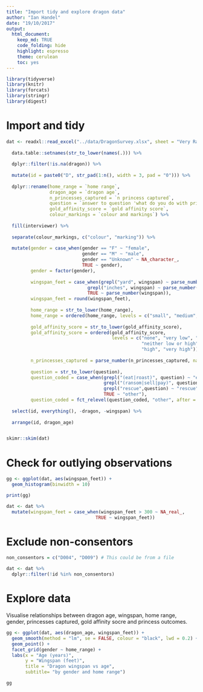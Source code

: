 ```yaml
---
title: "Import tidy and explore dragon data"
author: "Ian Handel"
date: "19/10/2017"
output: 
  html_document:
    keep_md: TRUE 
    code_folding: hide
    highlight: espresso
    theme: cerulean
    toc: yes
---
```


```r
library(tidyverse)
library(knitr)
library(forcats)
library(stringr)
library(digest)
```

# Import and tidy

```r

dat <- readxl::read_excel("../data/DragonSurvey.xlsx", sheet = "Very Raw Data") %>%
  
  data.table::setnames(str_to_lower(names(.))) %>% 
  
  dplyr::filter(!is.na(dragon)) %>%
  
  mutate(id = paste0("D", str_pad(1:n(), width = 3, pad = "0"))) %>% 
  
  dplyr::rename(home_range = `home range`,
                dragon_age = `dragon age`,
                n_princesses_captured = `n princess captured`,
                question = `answer to question 'what do you do with princesses?\"`,
                gold_affinity_score = `gold affinity score`,
                colour_markings = `colour and markings`) %>% 
  
  fill(interviewer) %>% 
  
  separate(colour_markings, c("colour", "marking")) %>% 
  
  mutate(gender = case_when(gender == "F" ~ "female",
                            gender == "M" ~ "male",
                            gender == "Unknown" ~ NA_character_,
                            TRUE ~ gender),
         gender = factor(gender),
         
         wingspan_feet = case_when(grepl("yard", wingspan) ~ parse_number(wingspan) * 3,
                              grepl("inches", wingspan) ~ parse_number(wingspan) / 12,
                              TRUE ~ parse_number(wingspan)),
         wingspan_feet = round(wingspan_feet),
         
         home_range = str_to_lower(home_range),
         home_range = ordered(home_range, levels = c("small", "medium", "large")),
         
         gold_affinity_score = str_to_lower(gold_affinity_score),
         gold_affinity_score = ordered(gold_affinity_score,
                                       levels = c("none", "very low", "low",
                                                  "neither low or high",
                                                  "high", "very high")),
         
         n_princesses_captured = parse_number(n_princesses_captured, na = "*"),
         
         question = str_to_lower(question),
         question_coded = case_when(grepl("(eat|roast)", question) ~ "eat",
                                    grepl("(ransom|sell|pay)", question) ~ "ransom",
                                    grepl("rescue",question) ~ "rescue",
                                    TRUE ~ "other"),
         question_coded = fct_relevel(question_coded, "other", after = 3)) %>% 
  
  select(id, everything(), -dragon, -wingspan) %>% 
  
  arrange(id, dragon_age)


skimr::skim(dat)
```

# Check for outlying observations

```r

gg <- ggplot(dat, aes(wingspan_feet)) +
  geom_histogram(binwidth = 10)

print(gg)

dat <- dat %>%
  mutate(wingspan_feet = case_when(wingspan_feet > 300 ~ NA_real_,
                                 TRUE ~ wingspan_feet))
```

# Exclude non-consentors

```r

non_consentors = c("D004", "D009") # This could be from a file

dat <- dat %>%
  dplyr::filter(!id %in% non_consentors)

```

# Explore data

Visualise relationships between dragon age, wingspan, home range, gender, princesses captured, gold affinity socre and princess outcomes.

```r

gg <- ggplot(dat, aes(dragon_age, wingspan_feet)) +
  geom_smooth(method = "lm", se = FALSE, colour = "black", lwd = 0.2) +
  geom_point() +
  facet_grid(gender ~ home_range) +
  labs(x = "Age (years)",
       y = "Wingspan (feet)",
       title = "Dragon wingspan vs age",
       subtitle= "by gender and home range")

gg

```



